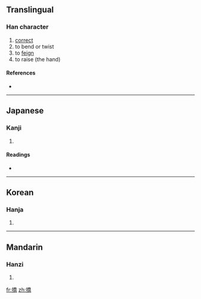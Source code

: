 {{also|挢}}
==Translingual==

===Han character===
{{Han char|rn=64|rad=手|as=12|sn=15|four=5202<sub>7</sub>|canj=手竹大月 (QHKB)}}

# [[correct]]
# to bend or twist
# to [[feign]]
# to raise (the hand)

====References====
* {{Han ref|kx=0455.030|dkj=12719|dj=0804.090|hdz=31959.030|uh=649F|ud=25759|bh=E5B9|bd=58809}}

----

==Japanese==

===Kanji===
{{ja-kanji|grade=|rs=手12}}

# {{defn|Japanese}}

====Readings====
* {{ja-readings|on=[[きょう]] (kyō), [[こう]] (kō)|kun=}}

----

==Korean==

===Hanja===
{{ko-hanja|hangeul=교|eumhun=|rv=gyo|mr=kyo|y=kyo}}

# {{defn|Korean}}

----

==Mandarin==

===Hanzi===
{{cmn-hanzi|sim=挢|pin=[[jiǎo]] ([[jiao3]]), [[tàn]] ([[tan4]])|wg=chiao<sup>3</sup>, t'an<sup>4</sup>}}

# {{defn|Mandarin}}

[[fr:撟]]
[[zh:撟]]